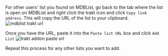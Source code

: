 For other users' list you found on MDBList, go back to the tab where the list is open on MDBList and right click the trakt icon and click `Copy link address`. This will copy the URL of the list to your clipboard.
    ![mdblist trakt url](/img/stremio/mdblist_trakt_url_list.png)

Once you have the URL, paste it into the `Paste list URL` box and click `Add List`
![trakt addon paste url](/img/stremio/trakt_addon_paste_url.png)

Repeat this process for any other lists you want to add.